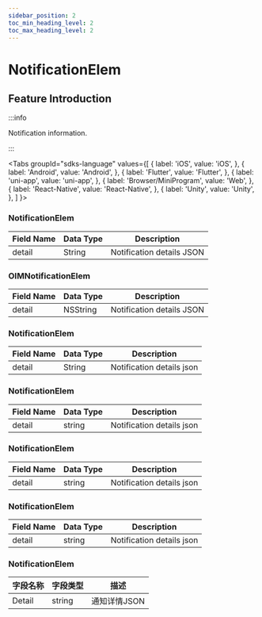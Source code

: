 ```yaml
---
sidebar_position: 2
toc_min_heading_level: 2
toc_max_heading_level: 2
---
```


# NotificationElem

## Feature Introduction

:::info

Notification information.

:::

<Tabs
groupId="sdks-language"
values={[
{ label: 'iOS', value: 'iOS', },
{ label: 'Android', value: 'Android', },
{ label: 'Flutter', value: 'Flutter', },
{ label: 'uni-app', value: 'uni-app', },
{ label: 'Browser/MiniProgram', value: 'Web', },
{ label: 'React-Native', value: 'React-Native', },
{ label: 'Unity', value: 'Unity', },
]
}>

<TabItem value="Flutter">

### NotificationElem

| Field Name | Data Type | Description     |
| ---------- | --------- | --------------- |
| detail     | String    | Notification details JSON |

</TabItem>

<TabItem value="iOS">

### OIMNotificationElem

| Field Name | Data Type | Description     |
| ---------- | --------- | --------------- |
| detail     | NSString  | Notification details JSON |

</TabItem>

<TabItem value="Android">

### NotificationElem

| Field Name | Data Type | Description     |
| ---------- | --------- | --------------- |
| detail     | String    | Notification details json |

</TabItem>

<TabItem value="Web">

### NotificationElem

| Field Name | Data Type | Description     |
| ---------- | --------- | --------------- |
| detail     | string    | Notification details json |

</TabItem>

<TabItem value="uni-app">

### NotificationElem

| Field Name | Data Type | Description     |
| ---------- | --------- | --------------- |
| detail     | string    | Notification details json |

</TabItem>

<TabItem value="React-Native">

### NotificationElem

| Field Name | Data Type | Description     |
| ---------- | --------- | --------------- |
| detail     | string    | Notification details json |

</TabItem>

<TabItem value="Unity">

### NotificationElem

| 字段名称 | 字段类型 | 描述 |
| -------- | -------- | ---- |
| Detail   | string   | 通知详情JSON |

</TabItem>

</Tabs>